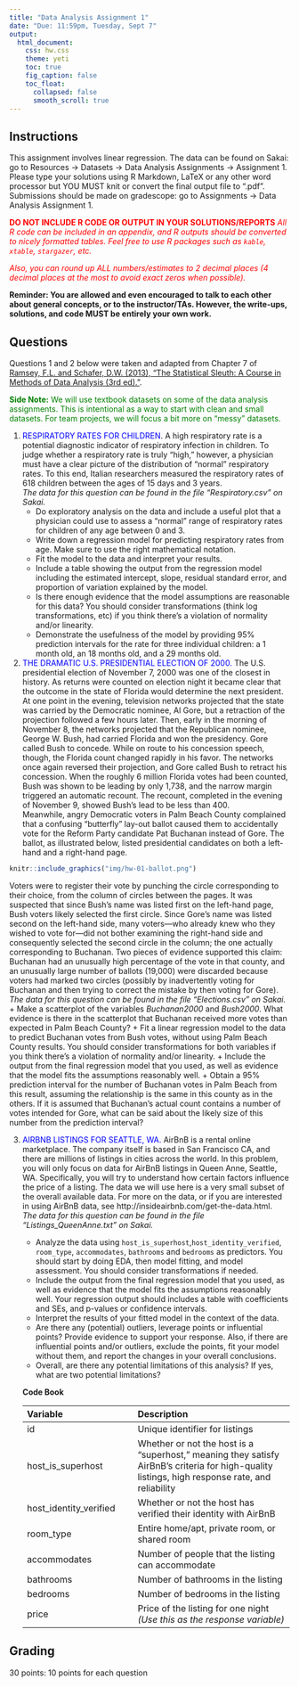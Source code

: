 ```yaml
---
title: "Data Analysis Assignment 1"
date: "Due: 11:59pm, Tuesday, Sept 7"
output: 
  html_document: 
    css: hw.css
    theme: yeti
    toc: true
    fig_caption: false
    toc_float:
      collapsed: false
      smooth_scroll: true
---
```


## Instructions

This assignment involves linear regression. The data can be found on Sakai: go to Resources $\rightarrow$ Datasets $\rightarrow$ Data Analysis Assignments $\rightarrow$ Assignment 1. Please type your solutions using R Markdown, LaTeX or any other word processor but YOU MUST knit or convert the final output file to ".pdf". Submissions should be made on gradescope: go to Assignments $\rightarrow$ Data Analysis Assignment 1.

<font color="red">**DO NOT INCLUDE R CODE OR OUTPUT IN YOUR SOLUTIONS/REPORTS** *All R code can be included in an appendix, and R outputs should be converted to nicely formatted tables. Feel free to use R packages such as `kable`, `xtable`, `stargazer`, etc.*</font>

<font color="red">*Also, you can round up ALL numbers/estimates to 2 decimal places (4 decimal places at the most to avoid exact zeros when possible).*</font>

**Reminder: You are allowed and even encouraged to talk to each other about general concepts, or to the instructor/TAs. However, the write-ups, solutions, and code MUST be entirely your own work.**

## Questions

Questions 1 and 2 below were taken and adapted from Chapter 7 of [Ramsey, F.L. and Schafer, D.W. (2013), "The Statistical Sleuth: A Course in Methods of Data Analysis (3rd ed)."](https://www.amazon.com/Statistical-Sleuth-Course-Methods-Analysis/dp/1133490670). 

<font color="green">**Side Note:** We will use textbook datasets on some of the data analysis assignments. This is intentional as a way to start with clean and small datasets. For team projects, we will focus a bit more on "messy" datasets.</font>


1. <font color="blue">RESPIRATORY RATES FOR CHILDREN</font>.
A high respiratory rate is a potential diagnostic indicator of respiratory infection in children. To judge whether a respiratory rate is truly "high," however, a physician must have a clear picture of the distribution of "normal" respiratory rates. To this end, Italian researchers measured the respiratory rates of 618 children between the ages of 15 days and 3 years.  
    *The data for this question can be found in the file "Respiratory.csv" on Sakai.*  
      + Do exploratory analysis on the data and include a useful plot that a physician could use to assess a "normal" range of respiratory rates for children of any age between 0 and 3.
      + Write down a regression model for predicting respiratory rates from age. Make sure to use the right mathematical notation.
      + Fit the model to the data and interpret your results.
      + Include a table showing the output from the regression model including the estimated intercept, slope, residual standard error, and proportion of variation explained by the model.
      + Is there enough evidence that the model assumptions are reasonable for this data? You should consider transformations (think log transformations, etc) if you think there's a violation of normality and/or linearity.
      + Demonstrate the usefulness of the model by providing 95% prediction intervals for the rate for three individual children: a 1 month old, an 18 months old, and a 29 months old.


2. <font color="blue">THE DRAMATIC U.S. PRESIDENTIAL ELECTION OF 2000.</font>
The U.S. presidential election of November 7, 2000 was one of the closest in history. As returns were counted on election night it became clear that the outcome in the state of Florida would determine the next president. At one point in the evening, television networks projected that the state was carried by the Democratic nominee, Al Gore, but a retraction of the projection followed a few hours later. Then, early in the morning of November 8, the networks projected that the Republican nominee, George W. Bush, had carried Florida and won the presidency. Gore called Bush to concede. While on route to his concession speech, though, the Florida count changed rapidly in his favor. The networks once again reversed their projection, and Gore called Bush to retract his concession. When the roughly 6 million Florida votes had been counted, Bush was shown to be leading by only 1,738, and the narrow margin triggered an automatic recount. The recount, completed in the evening of November 9, showed Bush's lead to be less than 400.  
    Meanwhile, angry Democratic voters in Palm Beach County complained that a confusing "butterfly" lay-out ballot caused them to accidentally vote for the Reform Party candidate Pat Buchanan instead of Gore. The ballot, as illustrated below, listed presidential candidates on both a left-hand and a right-hand page.
<div style= "float:left;position: relative; margin-left: 0px">
```r
knitr::include_graphics("img/hw-01-ballot.png")
```
</div>
Voters were to register their vote by punching the circle corresponding to their choice, from the column of circles between the pages. It was suspected that since Bush's name was listed first on the left-hand page, Bush voters likely selected the first circle. Since Gore's name was listed second on the left-hand side, many voters---who already knew who they wished to vote for---did not bother examining the right-hand side and consequently selected the second circle in the column; the one actually corresponding to Buchanan. Two pieces of evidence supported this claim: Buchanan had an unusually high percentage of the vote in that county, and an unusually large number of ballots (19,000) were discarded because voters had marked two circles (possibly by inadvertently voting for Buchanan and then trying to correct the mistake by then voting for Gore).  
    *The data for this question can be found in the file "Elections.csv" on Sakai.*
      + Make a scatterplot of the variables *Buchanan2000* and *Bush2000*. What evidence is there in the scatterplot that Buchanan received more votes than expected in Palm Beach County? 
      + Fit a linear regression model to the data to predict Buchanan votes from Bush votes, without using Palm Beach County results. You should consider transformations for both variables if you think there's a violation of normality and/or linearity.
      + Include the output from the final regression model that you used, as well as evidence that the model fits the assumptions reasonably well.
      + Obtain a 95% prediction interval for the number of Buchanan votes in Palm Beach from this result, assuming the relationship is the same in this county as in the others. If it is assumed that Buchanan's actual count contains a number of votes intended for Gore, what can be said about the likely size of this number from the prediction interval?


3. <font color="blue">AIRBNB LISTINGS FOR SEATTLE, WA.</font>
AirBnB is a rental online marketplace. The company itself is based in San Francisco CA, and there are millions of listings in cities across the world. In this problem, you will only focus on data for AirBnB listings in Queen Anne, Seattle, WA. Specifically, you will try to understand how certain factors influence the price of a listing. The data we will use here is a very small subset of the overall available data. For more on the data, or if you are interested in using AirBnB data, see http://insideairbnb.com/get-the-data.html.    
    *The data for this question can be found in the file "Listings_QueenAnne.txt" on Sakai.*
      + Analyze the data using `host_is_superhost`,`host_identity_verified`, `room_type`, `accommodates`, `bathrooms` and `bedrooms` as predictors. You should start by doing EDA, then model fitting, and model assessment. You should consider transformations if needed.
      + Include the output from the final regression model that you used, as well as evidence that the model fits the assumptions reasonably well. Your regression output should includes a table with coefficients and SEs, and p-values or confidence intervals.
      + Interpret the results of your fitted model in the context of the data.
      + Are there any (potential) outliers, leverage points or influential points? Provide evidence to support your response. Also, if there are influential points and/or outliers, exclude the points, fit your model without them, and report the changes in your overall conclusions.
      + Overall, are there any potential limitations of this analysis? If yes, what are two potential limitations?
    
    **Code Book**
    
    Variable       |        Description
    :------------- | :-------------------
    id | Unique identifier for listings
    host_is_superhost | Whether or not the host is a “superhost,” meaning they satisfy AirBnB’s criteria for high-quality listings, high response rate, and reliability
    host_identity_verified | Whether or not the host has verified their identity with AirBnB
    room_type | Entire home/apt, private room, or shared room
    accommodates | Number of people that the listing can accommodate
    bathrooms | Number of bathrooms in the listing
    bedrooms | Number of bedrooms in the listing
    price | Price of the listing for one night <br /> *(Use this as the response variable)*



## Grading

30 points: 10 points for each question
  
  